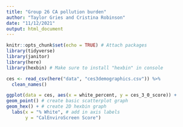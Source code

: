 ```yaml
---
title: "Group 26 CA pollution burden"
author: "Taylor Gries and Cristina Robinson"
date: "11/12/2021"
output: html_document
---
```


```r
knitr::opts_chunk$set(echo = TRUE) # Attach packages
library(tidyverse)
library(janitor)
library(here)
library(hexbin) # Make sure to install "hexbin" in console
```

```r
ces <- read_csv(here("data", "ces3demographics.csv")) %>%
  clean_names()
```

```r
ggplot(data = ces, aes(x = white_percent, y = ces_3_0_score)) + 
geom_point() # create basic scatterplot graph 
geom_hex() + # create 2D hexbin graph 
  labs(x = "% White", # add in axis labels
       y = "CalEnviroScreen Score")
```
